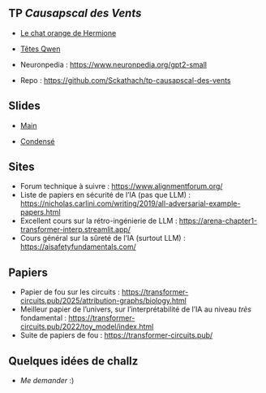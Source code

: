 ## TP _Causapscal des Vents_

- [Le chat orange de Hermione](./le-chat/)

- [Têtes Qwen](./qwen-heads-short-long/)

- Neuronpedia : <https://www.neuronpedia.org/gpt2-small>

- Repo : <https://github.com/Sckathach/tp-causapscal-des-vents>

## Slides 

- [Main](./assets/main.pdf) 

- [Condensé](./assets/condense.pdf)

## Sites 

- Forum technique à suivre : <https://www.alignmentforum.org/>
- Liste de papiers en sécurité de l'IA (pas que LLM) : <https://nicholas.carlini.com/writing/2019/all-adversarial-example-papers.html>
- Excellent cours sur la rétro-ingénierie de LLM : <https://arena-chapter1-transformer-interp.streamlit.app/>
- Cours général sur la sûreté de l'IA (surtout LLM) : <https://aisafetyfundamentals.com/>

## Papiers 

- Papier de fou sur les circuits : <https://transformer-circuits.pub/2025/attribution-graphs/biology.html>
- Meilleur papier de l'univers, sur l'interprétabilité de l'IA au niveau _très_ fondamental : <https://transformer-circuits.pub/2022/toy_model/index.html>
- Suite de papiers de fou : <https://transformer-circuits.pub/>

## Quelques idées de challz

- _Me demander_ :)
